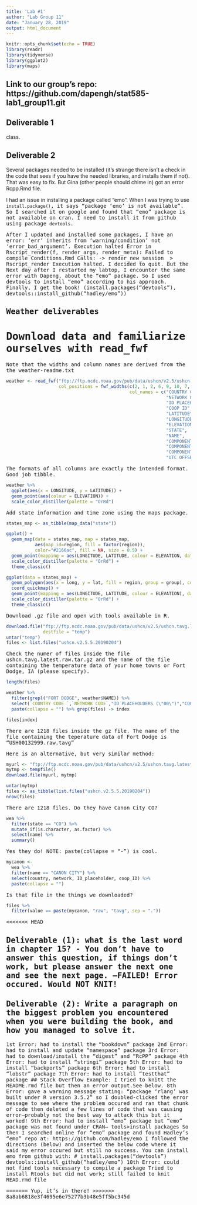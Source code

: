 ```yaml
---
title: 'Lab #1'
author: "Lab Group 11"
date: "January 28, 2019"
output: html_document
---
```


```r
knitr::opts_chunk$set(echo = TRUE)
library(readr)
library(tidyverse)
library(ggplot2)
library(maps)
```

## Link to our group's repo: https://github.com/dapengh/stat585-lab1_group11.git

## Deliverable 1
class. 

## Deliverable 2
Several packages needed to be installed (it's strange there isn't a check in the code that sees if you have the needed libraries, and installs them if not). That was easy to fix. But Gina (other people should chime in) got an error Rcpp.Rmd file. 

I had an issue in installing a package called "emo". When I was trying to use <tt>`install.package()`<tt>, it says "package ‘emo’ is not available". So I searched it on google and found that "emo" package is not available on cran. I need to install it from github using package <tt>`devtools`<tt>.


After I updated and installed some packages, I have an error: 'err' inherits from 'warning/condition' not 'error_bad_argument'. Execution halted Error in Rscript_render(f, render_args, render_meta): Failed to compile Conditions.Rmd Calls: <Anonymous> -> render_new_session _> Rscript_render Execution halted. I decided to quit. But the Next day after I restarted my labtop, I encounter the same error with Dapeng, about the "emo" package. So I used devtools to install "emo" according to his approach. Finally, I get the book! (install.packages("devtools"), devtools::install_github("hadley/emo"))

## Weather deliverables

# Download data and familiarize ourselves with read_fwf
Note that the widths and column names are derived from the the weather-readme.txt

```r
weather <- read_fwf("ftp://ftp.ncdc.noaa.gov/pub/data/ushcn/v2.5/ushcn-v2.5-stations.txt",
                    col_positions = fwf_widths(c(2, 1, 2, 6, 9, 10, 7, 3, 31, 7, 7, 7, 3),
                                               col_names = c("COUNTRY CODE ", 
                                                             "NETWORK CODE",
                                                             "ID PLACEHOLDERS (\"00\")",
                                                             "COOP ID", 
                                                             "LATITUDE", 
                                                             "LONGITUDE", 
                                                             "ELEVATION",
                                                             "STATE", 
                                                             "NAME", 
                                                             "COMPONENT 1 (COOP ID)",
                                                             "COMPONENT 2 (COOP ID)",
                                                             "COMPONENT 3 (COOP ID)", 
                                                             "UTC OFFSET")))
```

The formats of all columns are exactly the intended format. Good job tibble. 

```r
weather %>% 
  ggplot(aes(x = LONGITUDE, y = LATITUDE)) + 
  geom_point(aes(colour = ELEVATION)) + 
  scale_color_distiller(palette = "OrRd")
```

Add state information and time zone using the maps package. 

```r
states_map <- as_tibble(map_data("state"))

ggplot() + 
  geom_map(data = states_map, map = states_map, 
           aes(map_id=region, fill = factor(region)),
           color="#2166ac", fill = NA, size = 0.5) + 
  geom_point(mapping = aes(LONGITUDE, LATITUDE, colour = ELEVATION, data = weather)) +
  scale_color_distiller(palette = "OrRd") +
  theme_classic()

ggplot(data = states_map) + 
  geom_polygon(aes(x = long, y = lat, fill = region, group = group), color = "white") +  
  coord_quickmap() + 
  geom_point(mapping = aes(LONGITUDE, LATITUDE, colour = ELEVATION), data = weather) +
  scale_color_distiller(palette = "OrRd") + 
  theme_classic()
```


Download .gz file and open with tools available in R.

```r
download.file("ftp://ftp.ncdc.noaa.gov/pub/data/ushcn/v2.5/ushcn.tavg.latest.raw.tar.gz",
              destfile = "temp")
untar("temp")
files <- list.files("ushcn.v2.5.5.20190204")
```

Check the numer of files inside the file ushcn.tavg.latest.raw.tar.gz and the name of the file containing the temperature data of your home towns or Fort Dodge, IA (please specify).

```r
length(files)

weather %>% 
  filter(grepl("FORT DODGE", weather$NAME)) %>% 
  select(`COUNTRY CODE `,`NETWORK CODE`,"ID PLACEHOLDERS (\"00\")","COOP ID" ) %>% 
  paste(collapse = "") %>% grep(files) -> index

files[index]

```

There are 1218 files inside the gz file. The name of the file containing the teperature data of Fort Dodge is "USH00132999.raw.tavg"


Here is an alternative, but very similar method:
```r
myurl <- "ftp://ftp.ncdc.noaa.gov/pub/data/ushcn/v2.5/ushcn.tavg.latest.raw.tar.gz"
mytmp <- tempfile()
download.file(myurl, mytmp)

untar(mytmp)
files <- as_tibble(list.files("ushcn.v2.5.5.20190204"))
nrow(files)
```

There are 1218 files. 
Do they have Canon City CO?

```r
wea %>%
  filter(state == "CO") %>%
  mutate_if(is.character, as.factor) %>%
  select(name) %>%
  summary()
```

Yes they do!
NOTE: paste(collapse = "-") is cool. 

```r
mycanon <- 
  wea %>%
  filter(name == "CANON CITY") %>%
  select(country, network, ID_placeholder, coop_ID) %>%
  paste(collapse = "")
```

Is that file in the things we downloaded?
```r
files %>%
  filter(value == paste(mycanon, "raw", "tavg", sep = "."))
```

<<<<<<< HEAD








## Deliverable (1): what is the last word in chapter 15? - You don't have to answer this question, if things don't work, but please answer the next one and see the next page. --FAILED! Error occured. Would NOT KNIT!

## Deliverable (2): Write a paragraph on the biggest problem you encountered when you were building the book, and how you managed to solve it.
1st Error: had to install the "bookdown" package
2nd Error: had to install and update "namespace" package
3rd Error: had to download/install the "digest" and "RcPP" package
4th Error: had to install "stringi" package
5th Error: had to install "backports" package
6th Error: had to install "lobstr" package
7th Error: had to install "testthat" package
## Stack Overflow Example:
I tried to knitt the README.rmd file but then an error output.See below.
8th Error: gave a warning message stating: "package 'rlang' was built under R version 3.5.2" so I doubled-clicked the error message to see where the problem occured and ran that chunk of code then deleted a few lines of code that was causing error--probably not the best way to attack this but it worked!
9th Error: had to install "emo" package but "emo" package was not found under CRAN-- tools>install packages
So then I searched online for "emo" package and found Hadley's "emo" repo at: https://github.com/hadley/emo 
I followed the directions (below) and inserted the below code where it said my error occured but still no success.
You can install emo from github with:
# install.packages("devtools")
devtools::install_github("hadley/emo")
10th Error: could not find tools necessary to compile a package
Tried to install Rtools but did not work; still failed to knit READ.rmd file

=======
Yup, it's in there!
>>>>>>> 8a8ab6818e3f4695e6e75277b3b48e5ff5bc345d

